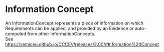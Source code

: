 


# Information Concept



An InformationConcept represents a piece of information on which Requirements can be applied, and provided by an Evidence or auto-computed from other InformationConcepts. <br /> See https://semiceu.github.io/CCCEV/releases/2.00/#Information%20Concept


